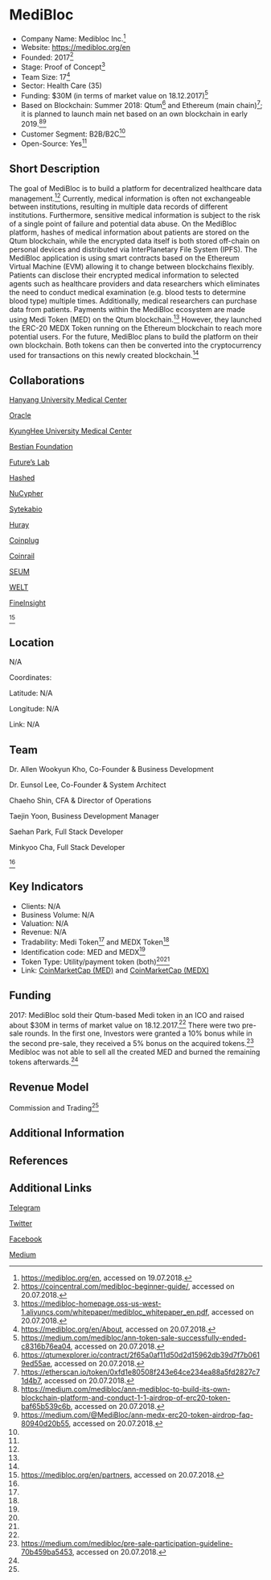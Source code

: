 =MediBloc=

* Company Name: Medibloc Inc.<ref name=„website“>https://medibloc.org/en, accessed on 19.07.2018.</ref>
* Website: https://medibloc.org/en
* Founded: 2017<ref name=„founded“>https://coincentral.com/medibloc-beginner-guide/, accessed on 20.07.2018.</ref> 
* Stage: Proof of Concept<ref name=„whitepaper“>https://medibloc-homepage.oss-us-west-1.aliyuncs.com/whitepaper/medibloc_whitepaper_en.pdf, accessed on 20.07.2018.</ref>
* Team Size: 17<ref name=„about“>https://medibloc.org/en/About, accessed on 20.07.2018.</ref>
* Sector: Health Care (35)
* Funding: $30M (in terms of market value on 18.12.2017)<ref name=„funding“>https://medium.com/medibloc/ann-token-sale-successfully-ended-c8316b76ea04, accessed on 20.07.2018.</ref>
* Based on Blockchain: Summer 2018: Qtum<ref name=qtumexplorer“>https://qtumexplorer.io/contract/2f65a0af11d50d2d15962db39d7f7b0619ed55ae, accessed on 20.07.2018.</ref> and Ethereum (main chain)<ref name=„etherscan“>https://etherscan.io/token/0xfd1e80508f243e64ce234ea88a5fd2827c71d4b7, accessed on 20.07.2018.</ref>; it is planned to launch main net based on an own blockchain in early 2019.<ref name=„mainnet“>https://medium.com/medibloc/ann-medibloc-to-build-its-own-blockchain-platform-and-conduct-1-1-airdrop-of-erc20-token-baf65b539c6b, accessed on 20.07.2018.</ref><ref name=„faqairdrop“>https://medium.com/@MediBloc/ann-medx-erc20-token-airdrop-faq-80940d20b55, accessed on 20.07.2018.</ref>
* Customer Segment: B2B/B2C<ref name=„whitepaper“/>
* Open-Source: Yes<ref name=„whitepaper“/>


==Short Description==

The goal of MediBloc is to build a platform for decentralized healthcare data management.<ref name=„website“/> Currently, medical information is often not exchangeable between institutions, resulting in multiple data records of different institutions. Furthermore, sensitive medical information is subject to the risk of a single point of failure and potential data abuse. On the MediBloc platform, hashes of medical information about patients are stored on the Qtum blockchain, while the encrypted data itself is both stored off-chain on personal devices and distributed via InterPlanetary File System (IPFS). The MediBloc application is using smart contracts based on the Ethereum Virtual Machine (EVM) allowing it to change between blockchains flexibly. Patients can disclose their encrypted medical information to selected agents such as healthcare providers and data researchers which eliminates the need to conduct medical examination (e.g. blood tests to determine blood type) multiple times. Additionally, medical researchers can purchase data from patients. Payments within the MediBloc ecosystem are made using Medi Token (MED) on the Qtum blockchain.<ref name=„whitepaper“/> However, they launched the ERC-20 MEDX Token running on the Ethereum blockchain to reach more potential users. For the future, MediBloc plans to build the platform on their own blockchain. Both tokens can then be converted into the cryptocurrency used for transactions on this newly created blockchain.<ref name=„mainnet“/> 


==Collaborations==

[https://www.hyumc.com/eng/main.do Hanyang University Medical Center]

[http://www.oraclemedicalgroup.com/ Oracle]

[https://www.khudh.or.kr/ KyungHee University Medical Center]

[http://www.bestian.kr/ Bestian Foundation]

[http://futureslab.kr/main2.html Future’s Lab]

[https://www.hashed.com/ Hashed]

[https://www.nucypher.com/ NuCypher]

[http://www.syntekabio.com/ Sytekabio]

[http://www.huray.net/ Huray]

[https://www.coinplug.com/ Coinplug]

[https://coinrail.co.kr/ Coinrail]

[http://www.seumlaw.com/wp/?lang=en SEUM]

[https://www.weltcorp.com/ WELT]

[http://fineinsight.kr/ FineInsight]

<ref name=„partners>https://medibloc.org/en/partners, accessed on 20.07.2018.</ref>


==Location==

N/A
 

Coordinates: 

Latitude: N/A

Longitude: N/A

 

Link: N/A


==Team==

Dr. Allen Wookyun Kho, Co-Founder & Business Development

Dr. Eunsol Lee, Co-Founder & System Architect

Chaeho Shin, CFA & Director of Operations

Taejin Yoon, Business Development Manager

Saehan Park, Full Stack Developer

Minkyoo Cha, Full Stack Developer

<ref name=„about“/>

==Key Indicators==

* Clients: N/A
* Business Volume: N/A
* Valuation: N/A
* Revenue: N/A
* Tradability: Medi Token<ref name=„whitepaper“/> and MEDX Token<ref name=„etherscan“/>
* Identification code: MED and MEDX<ref name=„faqairdrop“/>
* Token Type: Utility/payment token (both)<ref name=„whitepaper“/><ref name=„mainnet“/>
* Link: [https://coinmarketcap.com/de/currencies/medibloc/ CoinMarketCap (MED)] and [https://coinmarketcap.com/de/currencies/medx/ CoinMarketCap (MEDX)]


==Funding==

2017: MediBloc sold their Qtum-based Medi token in an ICO and raised about $30M in terms of market value on 18.12.2017.<ref name=„funding“/> There were two pre-sale rounds. In the first one, Investors were granted a 10% bonus while in the second pre-sale, they received a 5% bonus on the acquired tokens.<ref name=„presale“>https://medium.com/medibloc/pre-sale-participation-guideline-70b459ba5453, accessed on 20.07.2018.</ref> Medibloc was not able to sell all the created MED and burned the remaining tokens afterwards.<ref name=„funding“/>

==Revenue Model==

Commission and Trading<ref name=„whitepaper“/>


==Additional Information==




==References==

<references/>



==Additional Links==

[https://t.me/medibloc Telegram]

[https://twitter.com/_MediBloc Twitter]

[https://www.facebook.com/medibloc Facebook]

[https://medium.com/@MediBloc Medium]
